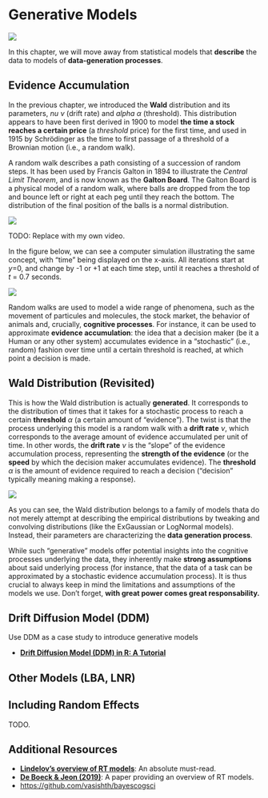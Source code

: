 # Generative Models

![](https://img.shields.io/badge/status-WIP-orange)

In this chapter, we will move away from statistical models that **describe** the data to models of **data-generation processes**.

## Evidence Accumulation

In the previous chapter, we introduced the **Wald** distribution and its parameters, *nu* $\nu$ (drift rate) and *alpha* $\alpha$ (threshold).
This distribution appears to have been first derived in 1900 to model **the time a stock reaches a certain price** (a *threshold* price) for the first time, and used in 1915 by Schrödinger as the time to first passage of a threshold of a Brownian motion (i.e., a random walk).

A random walk describes a path consisting of a succession of random steps. It has been used by Francis Galton in 1894 to illustrate the *Central Limit Theorem*, and is now known as the **Galton Board**. The Galton Board is a physical model of a random walk, where balls are dropped from the top and bounce left or right at each peg until they reach the bottom. The distribution of the final position of the balls is a normal distribution.

![](media/rt_galtonboard.gif)

::: {.callout-caution}
TODO: Replace with my own video.
:::

In the figure below, we can see a computer simulation illustrating the same concept, with "time" being displayed on the x-axis. All iterations start at *y*=0, and change by -1 or +1 at each time step, until it reaches a threshold of *t* = 0.7 seconds.

![](media/rt_randomwalk.gif)


Random walks are used to model a wide range of phenomena, such as the movement of particules and molecules, the stock market, the behavior of animals and, crucially, **cognitive processes**.
For instance, it can be used to approximate **evidence accumulation**: the idea that a decision maker (be it a Human or any other system) accumulates evidence in a "stochastic" (i.e., random) fashion over time until a certain threshold is reached, at which point a decision is made.

## Wald Distribution (Revisited)

This is how the Wald distribution is actually **generated**. It corresponds to the distribution of times that it takes for a stochastic process to reach a certain **threshold** $\alpha$ (a certain amount of "evidence").
The twist is that the process underlying this model is a random walk with a **drift rate** $\nu$, which corresponds to the average amount of evidence accumulated per unit of time. 
In other words, the **drift rate** $\nu$ is the "slope" of the evidence accumulation process, representing the **strength of the evidence** (or the **speed** by which the decision maker accumulates evidence).
The **threshold** $\alpha$ is the amount of evidence required to reach a decision ("decision" typically meaning making a response).

![](media/rt_wald2.gif)

As you can see, the Wald distribution belongs to a family of models thata do not merely attempt at describing the empirical distributions by tweaking and convolving distributions (like the ExGaussian or LogNormal models). Instead, their parameters are characterizing the **data generation process**. 

::: {.callout-important}

While such "generative" models offer potential insights into the cognitive processes underlying the data, they inherently make **strong assumptions** about said underlying process (for instance, that the data of a task can be approximated by a stochastic evidence accumulation process). It is thus crucial to always keep in mind the limitations and assumptions of the models we use. Don't forget, **with great power comes great responsability.**
:::


## Drift Diffusion Model (DDM)

Use DDM as a case study to introduce generative models

- [**Drift Diffusion Model (DDM) in R: A Tutorial**](https://dominiquemakowski.github.io/easyRT/articles/ddm.html)

## Other Models (LBA, LNR)

## Including Random Effects

TODO.

## Additional Resources

- [**Lindelov's overview of RT models**](https://lindeloev.github.io/shiny-rt/): An absolute must-read.
- [**De Boeck & Jeon (2019)**](https://www.frontiersin.org/articles/10.3389/fpsyg.2019.00102/full): A paper providing an overview of RT models.
- [https://github.com/vasishth/bayescogsci](https://github.com/vasishth/bayescogsci)

